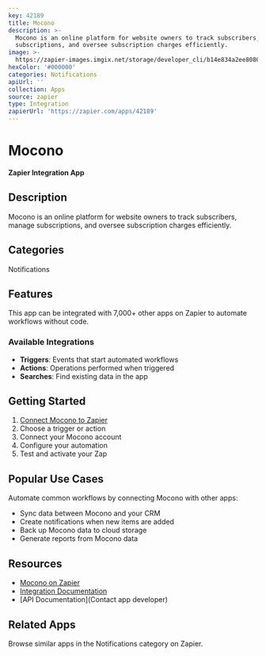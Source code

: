 ```yaml
---
key: 42189
title: Mocono
description: >-
  Mocono is an online platform for website owners to track subscribers, manage
  subscriptions, and oversee subscription charges efficiently.
image: >-
  https://zapier-images.imgix.net/storage/developer_cli/b14e834a2ee8080bc0dbea9c0e24205c.png?auto=format%2Ccompress&ixlib=python-3.0.0&q=50
hexColor: '#000000'
categories: Notifications
apiUrl: ''
collection: Apps
source: zapier
type: Integration
zapierUrl: 'https://zapier.com/apps/42189'
---
```

# Mocono

**Zapier Integration App**

## Description

Mocono is an online platform for website owners to track subscribers, manage subscriptions, and oversee subscription charges efficiently.

## Categories

Notifications

## Features

This app can be integrated with 7,000+ other apps on Zapier to automate workflows without code.

### Available Integrations

- **Triggers**: Events that start automated workflows
- **Actions**: Operations performed when triggered
- **Searches**: Find existing data in the app

## Getting Started

1. [Connect Mocono to Zapier](https://zapier.com/apps/42189)
2. Choose a trigger or action
3. Connect your Mocono account
4. Configure your automation
5. Test and activate your Zap

## Popular Use Cases

Automate common workflows by connecting Mocono with other apps:

- Sync data between Mocono and your CRM
- Create notifications when new items are added
- Back up Mocono data to cloud storage
- Generate reports from Mocono data

## Resources

- [Mocono on Zapier](https://zapier.com/apps/42189)
- [Integration Documentation](https://zapier.com/apps/42189/integrations)
- [API Documentation](Contact app developer)

## Related Apps

Browse similar apps in the Notifications category on Zapier.
